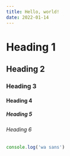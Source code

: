 ```yaml
---
title: Hello, world!
date: 2022-01-14
---
```


# Heading 1
## Heading 2
### Heading 3
#### Heading 4
##### Heading 5
###### Heading 6

```js
console.log('wa sans')
```

